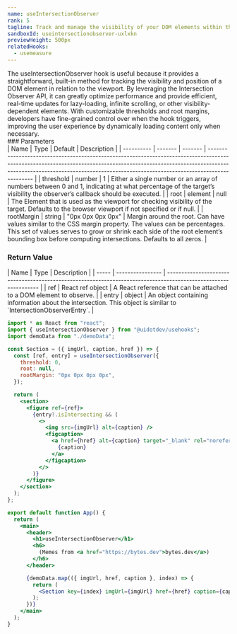 ```yaml
---
name: useIntersectionObserver
rank: 5
tagline: Track and manage the visibility of your DOM elements within the viewport with useIntersectionObserver.
sandboxId: useintersectionobserver-uxlxkn
previewHeight: 500px
relatedHooks:
  - usemeasure
---
```



<HookDescription name={frontmatter.name}>
  The useIntersectionObserver hook is useful because it provides a
  straightforward, built-in method for tracking the visibility and position of a
  DOM element in relation to the viewport. By leveraging the Intersection
  Observer API, it can greatly optimize performance and provide efficient,
  real-time updates for lazy-loading, infinite scrolling, or other
  visibility-dependent elements. With customizable thresholds and root margins,
  developers have fine-grained control over when the hook triggers, improving
  the user experience by dynamically loading content only when necessary.
</HookDescription>

<div class="reference">
  ### Parameters

  <div class="table-container">
  | Name       | Type    | Default | Description                                                                                                                                                                                                                                                |
  | ---------- | ------- | ------- | ---------------------------------------------------------------------------------------------------------------------------------------------------------------------------------------------------------------------------------------------------------- |
  | threshold  | number  | 1       | Either a single number or an array of numbers between 0 and 1, indicating at what percentage of the target’s visibility the observer’s callback should be executed.                                                                                        |
  | root       | element | null    | The Element that is used as the viewport for checking visibility of the target. Defaults to the browser viewport if not specified or if null.                                                                                                              |
  | rootMargin | string  | "0px 0px 0px 0px"    | Margin around the root. Can have values similar to the CSS margin property. The values can be percentages. This set of values serves to grow or shrink each side of the root element’s bounding box before computing intersections. Defaults to all zeros. |
  </div>

  ### Return Value

  <div class="table-container">
  | Name  | Type             | Description                                                                                                     |
  | ----- | ---------------- | --------------------------------------------------------------------------------------------------------------- |
  | ref   | React ref object | A React reference that can be attached to a DOM element to observe.                                             |
  | entry | object           | An object containing information about the intersection. This object is similar to `IntersectionObserverEntry`. |
  </div>
</div>

<CodePreview
  sandboxId={frontmatter.sandboxId}
  previewHeight={frontmatter.previewHeight}
/>

<StaticCodeContainer>

```jsx
import * as React from "react";
import { useIntersectionObserver } from "@uidotdev/usehooks";
import demoData from "./demoData";

const Section = ({ imgUrl, caption, href }) => {
  const [ref, entry] = useIntersectionObserver({
    threshold: 0,
    root: null,
    rootMargin: "0px 0px 0px 0px",
  });

  return (
    <section>
      <figure ref={ref}>
        {entry?.isIntersecting && (
          <>
            <img src={imgUrl} alt={caption} />
            <figcaption>
              <a href={href} alt={caption} target="_blank" rel="noreferrer">
                {caption}
              </a>
            </figcaption>
          </>
        )}
      </figure>
    </section>
  );
};

export default function App() {
  return (
    <main>
      <header>
        <h1>useIntersectionObserver</h1>
        <h6>
          (Memes from <a href="https://bytes.dev">bytes.dev</a>)
        </h6>
      </header>

      {demoData.map(({ imgUrl, href, caption }, index) => {
        return (
          <Section key={index} imgUrl={imgUrl} href={href} caption={caption} />
        );
      })}
    </main>
  );
}
```

</StaticCodeContainer>
